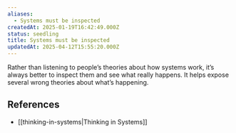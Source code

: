```yaml
---
aliases:
  - Systems must be inspected
createdAt: 2025-01-19T16:42:49.000Z
status: seedling
title: Systems must be inspected
updatedAt: 2025-04-12T15:55:20.000Z
---
```

Rather than listening to people’s theories about how systems work, it’s always better to inspect them and see what really happens. It helps expose several wrong theories about what’s happening.

## References

- [[thinking-in-systems|Thinking in Systems]]
